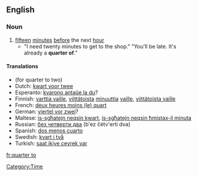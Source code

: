 ==English==

===Noun===
{{en-noun|-}}

# [[fifteen]] [[minute]]s [[before]] the next [[hour]]
#* "I need twenty minutes to get to the shop." "You'll be late. It's already a '''quarter of'''."

====Translations====
{{rfc-level|Translations at L3+ (AutoFormat would have corrected level of Translations)}}
* (for quarter to two)
*Dutch: [[kwart voor twee]]
*Esperanto: [[kvarono antaŭe la du]]?
*Finnish: [[varttia vaille]], [[viittätoista]] [[minuuttia]] [[vaille]], [[viittätoista vaille]]
*French: [[deux heures moins (le) quart]]
*German: [[viertel vor zwei]]?
*Maltese: [[is-sgħatejn neqsin kwart]], [[is-sgħatejn neqsin ħmistax-il minuta]]
*Russian: [[без четверти два]] (b'ez čétv'erti dva)
*Spanish: [[dos menos cuarto]]
*Swedish: [[kvart i två]]
*Turkish: [[saat ikiye çeyrek var]]

[[Category:Time]]

[[fr:quarter to]]